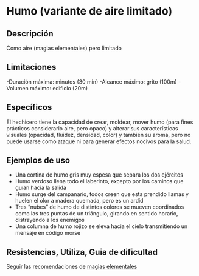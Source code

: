 # Humo (variante de aire limitado)

## Descripción

Como aire (magias elementales) pero limitado

## Limitaciones

-Duración máxima: minutos (30 min)
-Alcance máximo: grito (100m)
-Volumen máximo: edificio (20m)

## Específicos

El hechicero tiene la capacidad de crear, moldear, mover humo (para fines prácticos considerarlo aire, pero opaco) y alterar sus características visuales (opacidad, fluidez, densidad, color) y también su aroma, pero no puede usarse como ataque ni para generar efectos nocivos para la salud.

## Ejemplos de uso

- Una cortina de humo gris muy espesa que separa los dos ejércitos
- Humo verdoso llena todo el laberinto, excepto por los caminos que guían hacia la salida
- Humo surge del campanario, todos creen que esta prendido llamas y huelen el olor a madera quemada, pero es un ardid
- Tres “nubes” de humo de distintos colores se mueven coordinados como las tres puntas de un triángulo, girando en sentido horario, distrayendo a los enemigos
- Una columna de humo rojizo se eleva hacia el cielo transmitiendo un mensaje en código morse

## Resistencias, Utiliza, Guia de dificultad

Seguir las recomendaciones de [magias elementales](/docs/list-hexagons/01)
